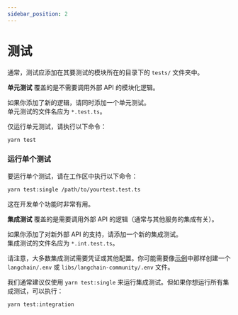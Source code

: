 ```yaml
---
sidebar_position: 2
---
```


# 测试

通常，测试应添加在其要测试的模块所在的目录下的 `tests/` 文件夹中。

**单元测试** 覆盖的是不需要调用外部 API 的模块化逻辑。

如果你添加了新的逻辑，请同时添加一个单元测试。  
单元测试的文件名应为 `*.test.ts`。

仅运行单元测试，请执行以下命令：

```bash
yarn test
```

### 运行单个测试

要运行单个测试，请在工作区中执行以下命令：

```bash
yarn test:single /path/to/yourtest.test.ts
```

这在开发单个功能时非常有用。

**集成测试** 覆盖的是需要调用外部 API 的逻辑（通常与其他服务的集成有关）。

如果你添加了对新外部 API 的支持，请添加一个新的集成测试。  
集成测试的文件名应为 `*.int.test.ts`。

请注意，大多数集成测试需要凭证或其他配置。你可能需要像[示例](https://github.com/langchain-ai/langchainjs/blob/main/langchain/.env.example)中那样创建一个 `langchain/.env` 或 `libs/langchain-community/.env` 文件。

我们通常建议仅使用 `yarn test:single` 来运行集成测试。但如果你想运行所有集成测试，可以执行：

```bash
yarn test:integration
```